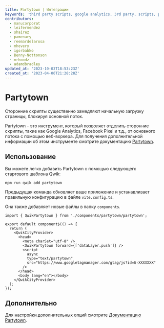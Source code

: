 ```yaml
---
title: Partytown | Интеграции
keywords: 'third party scripts, google analytics, 3rd party, scripts, performance'
contributors:
  - manucorporat
  - leifermendez
  - shairez
  - pamenary
  - reemardelarosa
  - mhevery
  - igorbabko
  - Benny-Nottonson
  - mrhoodz
  - adamdbradley
updated_at: '2023-10-03T18:53:23Z'
created_at: '2023-04-06T21:28:28Z'
---
```


# Partytown

Сторонние скрипты существенно замедляют начальную загрузку страницы, блокируя основной поток.

Partytown - это инструмент, который позволяет отделить сторонние скрипты, такие как Google Analytics, Facebook Pixel и т.д., от основного потока с помощью веб-воркера.
Для получения дополнительной информации об этом инструменте смотрите документацию [Partytown](https://partytown.builder.io/).

## Использование

Вы можете легко добавить Partytown с помощью следующего стартового шаблона Qwik:

```shell
npm run qwik add partytown
```

Предыдущая команда обновляет ваше приложение и устанавливает правильную конфигурацию в файле `vite.config.ts`.

Она также добавляет новые файлы в папку `components`.

```tsx title="src/root.tsx"
import { QwikPartytown } from './components/partytown/partytown';

export default component$(() => {
  return (
    <QwikCityProvider>
      <head>
        <meta charSet="utf-8" />
        <QwikPartytown forward={['dataLayer.push']} />
        <script
          async
          type="text/partytown"
          src="https://www.googletagmanager.com/gtag/js?id=G-XXXXXXX"
        />
      </head>
      <body lang="en"></body>
    </QwikCityProvider>
  );
});
```

## Дополнительно

Для настройки дополнительных опций смотрите [Документацию Partytown](https://partytown.builder.io/configuration).

